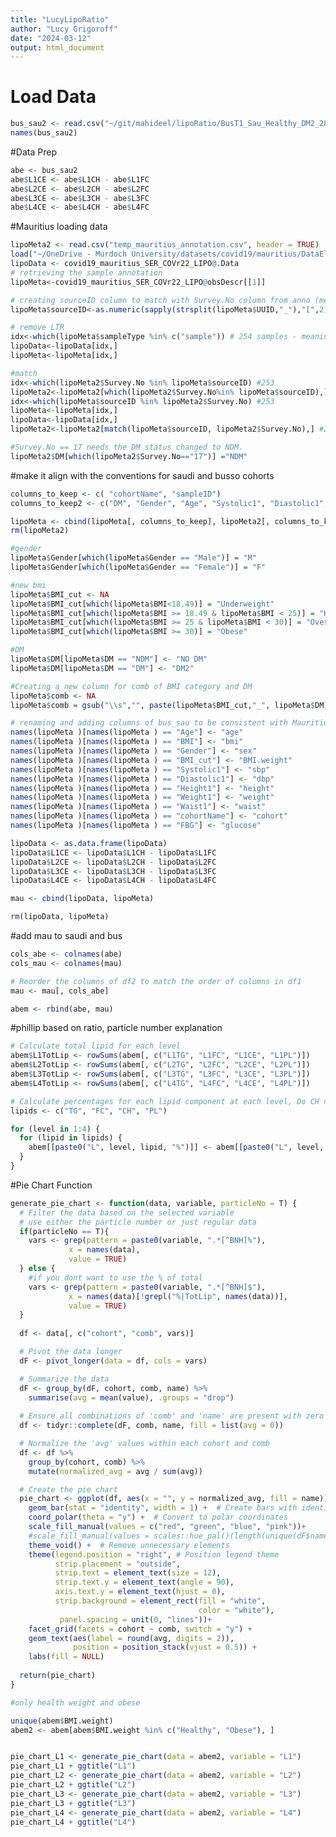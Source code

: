 ```yaml
---
title: "LucyLipoRatio"
author: "Lucy Grigoroff"
date: "2024-03-12"
output: html_document
---
```


# Load Data
```r
bus_sau2 <- read.csv("~/git/mahideel/lipoRatio/BusT1_Sau_Healthy_DM2_28112023.csv")
names(bus_sau2)
```

#Data Prep
```r
abe <- bus_sau2
abe$L1CE <- abe$L1CH - abe$L1FC
abe$L2CE <- abe$L2CH - abe$L2FC
abe$L3CE <- abe$L3CH - abe$L3FC
abe$L4CE <- abe$L4CH - abe$L4FC
```



#Mauritius loading data
```r
lipoMeta2 <- read.csv("temp_mauritius_annotation.csv", header = TRUE)
load("~/OneDrive - Murdoch University/datasets/covid19/mauritius/DataElements/covid19_mauritius_SER_COVr22_LIPO.daE")
lipoData <- covid19_mauritius_SER_COVr22_LIPO@.Data
# retrieving the sample annotation
lipoMeta<-covid19_mauritius_SER_COVr22_LIPO@obsDescr[[1]] 

# creating sourceID column to match with Survey.No column from anno (metadata)
lipoMeta$sourceID<-as.numeric(sapply(strsplit(lipoMeta$UUID,"_"),"[",2))

# remove LTR
idx<-which(lipoMeta$sampleType %in% c("sample")) # 254 samples - meaning 18 LTR will be taken out
lipoData<-lipoData[idx,]
lipoMeta<-lipoMeta[idx,]

#match 
idx<-which(lipoMeta2$Survey.No %in% lipoMeta$sourceID) #253
lipoMeta2<-lipoMeta2[which(lipoMeta2$Survey.No%in% lipoMeta$sourceID),]
idx<-which(lipoMeta$sourceID %in% lipoMeta2$Survey.No) #253
lipoMeta<-lipoMeta[idx,]
lipoData<-lipoData[idx,]
lipoMeta2<-lipoMeta2[match(lipoMeta$sourceID, lipoMeta2$Survey.No),] #253

#Survey.No == 17 needs the DM status changed to NDM. 
lipoMeta2$DM[which(lipoMeta2$Survey.No=="17")] ="NDM"
```

#make it align with the conventions for saudi and busso cohorts
```r
columns_to_keep <- c( "cohortName", "sampleID")
columns_to_keep2 <- c("DM", "Gender", "Age", "Systolic1", "Diastolic1", "BMI", "Height1","Waist1", "Weight1", "FBG")

lipoMeta <- cbind(lipoMeta[, columns_to_keep], lipoMeta2[, columns_to_keep2])
rm(lipoMeta2)

#gender
lipoMeta$Gender[which(lipoMeta$Gender == "Male")] = "M"
lipoMeta$Gender[which(lipoMeta$Gender == "Female")] = "F"

#new bmi
lipoMeta$BMI_cut <- NA
lipoMeta$BMI_cut[which(lipoMeta$BMI<18.49)] = "Underweight"
lipoMeta$BMI_cut[which(lipoMeta$BMI >= 18.49 & lipoMeta$BMI < 25)] = "Healthy"
lipoMeta$BMI_cut[which(lipoMeta$BMI >= 25 & lipoMeta$BMI < 30)] = "Overweight"
lipoMeta$BMI_cut[which(lipoMeta$BMI >= 30)] = "Obese"

#DM
lipoMeta$DM[lipoMeta$DM == "NDM"] <- "NO DM"
lipoMeta$DM[lipoMeta$DM == "DM"] <- "DM2"

#Creating a new column for comb of BMI category and DM
lipoMeta$comb <- NA
lipoMeta$comb = gsub("\\s","", paste(lipoMeta$BMI_cut,"_", lipoMeta$DM))

# renaming and adding columns of bus_sau to be consistent with Mauritius
names(lipoMeta )[names(lipoMeta ) == "Age"] <- "age"
names(lipoMeta )[names(lipoMeta ) == "BMI"] <- "bmi"
names(lipoMeta )[names(lipoMeta ) == "Gender"] <- "sex"
names(lipoMeta )[names(lipoMeta ) == "BMI_cut"] <- "BMI.weight"
names(lipoMeta )[names(lipoMeta ) == "Systolic1"] <- "sbp"
names(lipoMeta )[names(lipoMeta ) == "Diastolic1"] <- "dbp"
names(lipoMeta )[names(lipoMeta ) == "Height1"] <- "height"
names(lipoMeta )[names(lipoMeta ) == "Weight1"] <- "weight"
names(lipoMeta )[names(lipoMeta ) == "Waist1"] <- "waist"
names(lipoMeta )[names(lipoMeta ) == "cohortName"] <- "cohort"
names(lipoMeta )[names(lipoMeta ) == "FBG"] <- "glucose"

lipoData <- as.data.frame(lipoData)
lipoData$L1CE <- lipoData$L1CH - lipoData$L1FC
lipoData$L2CE <- lipoData$L2CH - lipoData$L2FC
lipoData$L3CE <- lipoData$L3CH - lipoData$L3FC
lipoData$L4CE <- lipoData$L4CH - lipoData$L4FC

mau <- cbind(lipoData, lipoMeta)

rm(lipoData, lipoMeta)
```

#add mau to saudi and bus
```r
cols_abe <- colnames(abe)
cols_mau <- colnames(mau)

# Reorder the columns of df2 to match the order of columns in df1
mau <- mau[, cols_abe]

abem <- rbind(abe, mau)

```

#phillip
based on ratio, particle number explanation
```r
# Calculate total lipid for each level
abem$L1TotLip <- rowSums(abem[, c("L1TG", "L1FC", "L1CE", "L1PL")])
abem$L2TotLip <- rowSums(abem[, c("L2TG", "L2FC", "L2CE", "L2PL")])
abem$L3TotLip <- rowSums(abem[, c("L3TG", "L3FC", "L3CE", "L3PL")])
abem$L4TotLip <- rowSums(abem[, c("L4TG", "L4FC", "L4CE", "L4PL")])

# Calculate percentages for each lipid component at each level, Do CH not CE as you use CH and FC to make CE
lipids <- c("TG", "FC", "CH", "PL")

for (level in 1:4) {
  for (lipid in lipids) {
    abem[[paste0("L", level, lipid, "%")]] <- abem[[paste0("L", level, lipid)]] / abem[[paste0("L", level, "TotLip")]]
  }
}

```

#Pie Chart Function
```r
generate_pie_chart <- function(data, variable, particleNo = T) {
  # Filter the data based on the selected variable
  # use either the particle number or just regular data
  if(particleNo == T){
    vars <- grep(pattern = paste0(variable, ".*[^BNH]%"),
             x = names(data),
             value = TRUE)
  } else {
    #if you dont want to use the % of total
    vars <- grep(pattern = paste0(variable, ".*[^BNH]$"),
             x = names(data)[!grepl("%|TotLip", names(data))],
             value = TRUE)
  }
  
  df <- data[, c("cohort", "comb", vars)]

  # Pivot the data longer
  dF <- pivot_longer(data = df, cols = vars)

  # Summarize the data
  dF <- group_by(dF, cohort, comb, name) %>%
    summarise(avg = mean(value), .groups = "drop")
  
  # Ensure all combinations of 'comb' and 'name' are present with zero values
  df <- tidyr::complete(dF, comb, name, fill = list(avg = 0))

  # Normalize the 'avg' values within each cohort and comb
  df <- df %>%
    group_by(cohort, comb) %>%
    mutate(normalized_avg = avg / sum(avg))

  # Create the pie chart
  pie_chart <- ggplot(df, aes(x = "", y = normalized_avg, fill = name)) +
    geom_bar(stat = "identity", width = 1) +  # Create bars with identity stat and width 1
    coord_polar(theta = "y") +  # Convert to polar coordinates
    scale_fill_manual(values = c("red", "green", "blue", "pink"))+
    #scale_fill_manual(values = scales::hue_pal()(length(unique(dF$name)))) +  # Use the same colors as the bar chart
    theme_void() +  # Remove unnecessary elements
    theme(legend.position = "right", # Position legend theme
          strip.placement = "outside",
          strip.text = element_text(size = 12),
          strip.text.y = element_text(angle = 90),
          axis.text.y = element_text(hjust = 0),
          strip.background = element_rect(fill = "white", 
                                          color = "white"),
           panel.spacing = unit(0, "lines"))+
    facet_grid(facets = cohort ~ comb, switch = "y") +
    geom_text(aes(label = round(avg, digits = 2)), 
              position = position_stack(vjust = 0.5)) +
    labs(fill = NULL)
  
  return(pie_chart)
}


```

```r
#only health weight and obese 

unique(abem$BMI.weight)
abem2 <- abem[abem$BMI.weight %in% c("Healthy", "Obese"), ]


pie_chart_L1 <- generate_pie_chart(data = abem2, variable = "L1")
pie_chart_L1 + ggtitle("L1")
pie_chart_L2 <- generate_pie_chart(data = abem2, variable = "L2")
pie_chart_L2 + ggtitle("L2")
pie_chart_L3 <- generate_pie_chart(data = abem2, variable = "L3")
pie_chart_L3 + ggtitle("L3")
pie_chart_L4 <- generate_pie_chart(data = abem2, variable = "L4")
pie_chart_L4 + ggtitle("L4")
```